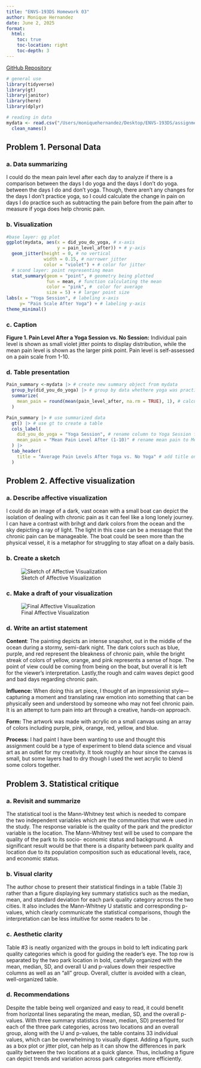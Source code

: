 ```yaml
---
title: "ENVS-193DS Homework 03"
author: Monique Hernandez
date: June 2, 2025
format:
  html:
    toc: true
    toc-location: right
    toc-depth: 3
---
```


[GitHub Repository](https://github.com/moniqueallyson/ENVS-193DS_homework-03.git)

```r

# general use
library(tidyverse)
library(gt)
library(janitor)
library(here)
library(dplyr)

# reading in data
mydata <- read.csv("/Users/moniquehernandez/Desktop/ENVS-193DS/assignment/hw-03/ENVS HW 3/data/Data.csv") |> 
  clean_names()
```

## Problem 1. Personal Data

### a. Data summarizing

I could do the mean pain level after each day to analyze if there is a comparison between the days I do yoga and the days I don't do yoga. between the days I do and don't yoga. Though, there aren't any changes for the days I don't practice yoga, so I could calculate the change in pain on days I do practice such as subtracting the pain before from the pain after to measure if yoga does help chronic pain.

### b. Visualization

```r

#base layer: gg plot
ggplot(mydata, aes(x = did_you_do_yoga, # x-axis
                   y = pain_level_after)) + # y-axis
  geom_jitter(height = 0, # no vertical
              width = 0.15, # narrower jitter
              color = "violet") + # color for jitter
  # scond layer: point representing mean
  stat_summary(geom = "point", # geometry being plotted
               fun = mean, # function calculating the mean
               color = "pink", #  color for average
               size = 5) + # larger point size
labs(x = "Yoga Session", # labeling x-axis
     y= "Pain Scale After Yoga") + # labeling y-axis
theme_minimal()
```

### c. Caption

**Figure 1. Pain Level After a Yoga Session vs. No Session:** Individual pain level is shown as small violet jitter points to display distribution, while the mean pain level is shown as the larger pink point. Pain level is self-assessed on a pain scale from 1-10.

### d. Table presentation

```r

Pain_summary <-mydata |> # create new summary object from mydata
  group_by(did_you_do_yoga) |> # group by data whethere yoga was practiced or not
  summarize(
    mean_pain = round(mean(pain_level_after, na.rm = TRUE), 1), # calculate the mean pain level
  )

Pain_summary |> # use summarized data
  gt() |> # use gt to create a table
  cols_label(
    did_you_do_yoga = "Yoga Session", # rename column to Yoga Session from did you do yoga
    mean_pain = "Mean Pain Level After (1-10)" # rename mean pain to Mean Pain Level After 
  ) |>
  tab_header(
    title = "Average Pain Levels After Yoga vs. No Yoga" # add title on top of the table
  )

```

## Problem 2. Affective visualization

### a. Describe affective visualization

I could do an image of a dark, vast ocean with a small boat can depict the isolation of dealing with chronic pain as it can feel like a long lonely journey. I can have a contrast with brihgt and dark colors from the ocean and the sky depicting a ray of light. The light in this case can be a message that the chronic pain can be manageable. The boat could be seen more than the physical vessel, it is a metaphor for struggling to stay afloat on a daily basis.

### b. Create a sketch

![Sketch of Affective Visualization](sketch-visualization.jpg)

### c. Make a draft of your visualization

![Final Affective Visualization](affective-visualization.jpg)

### d. Write an artist statement

**Content**: The painting depicts an intense snapshot, out in the middle of the ocean during a stormy, semi-dark night. The dark colors such as blue, purple, and red represent the bleakness of chronic pain, while the bright streak of colors of yellow, orange, and pink represents a sense of hope. The point of view could be coming from being on the boat, but overall it is left for the viewer's interpretation. Lastly,the rough and calm waves depict good and bad days regarding chronic pain.

**Influence:** When doing this art piece, I thought of an impressionist style—capturing a moment and translating raw emotion into something that can be physically seen and understood by someone who may not feel chronic pain. It is an attempt to turn pain into art through a creative, hands-on approach.

**Form:** The artwork was made with acrylic on a small canvas using an array of colors including purple, pink, orange, red, yellow, and blue.

**Process:** I had paint I have been wanting to use and thought this assignment could be a type of experiment to blend data science and visual art as an outlet for my creativity. It took roughly an hour since the canvas is small, but some layers had to dry though I used the wet acrylic to blend some colors together.

## Problem 3. Statistical critique

### a. Revisit and summarize

The statistical tool is the Mann-Whitney test which is needed to compare the two independent variables which are the communities that were used in the study. The response variable is the quality of the park and the predictor variable is the location. The Mann-Whitney test will be used to compare the quality of the park to its socio-
economic status and background. A significant result would be that there is a disparity between park quality and location due to its population composition such as educational levels, race, and economic status.

### b. Visual clarity

The author chose to present their statistical findings in a table (Table 3) rather than a figure displaying key summary statistics such as the median, mean, and standard deviation for each park quality category across the two cities. It also includes the Mann-Whitney U statistic and corresponding p-values, which clearly communicate the statistical comparisons, though the interpretation can be less intuitive for some readers to be .

### c. Aesthetic clarity

Table #3 is neatly organized with the groups in bold to left indicating park quality categories which is good for guiding the reader's eye. The top row is separated by the two park location in bold, carefully organized with the mean, median, SD, and overall U and p-values down their respective columns as well as an "all" group. Overall, clutter is avoided with a clean, well-organized table.

### d. Recommendations

Despite the table being well organized and easy to read, it could benefit from horizontal lines separating the mean, median, SD, and the overall p-values. With three summary statistics (mean, median, SD) presented for each of the three park categories, across two locations and an overall group, along with the U and p-values, the table contains 33 individual values, which can be overwhelming to visually digest. Adding a figure, such as a box plot or jitter plot, can help as it can show the differences in park quality between the two locations at a quick glance. Thus, including a figure can depict trends and variation across park categories more efficiently.
